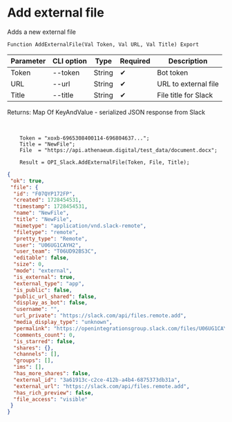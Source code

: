 ﻿---
sidebar_position: 3
---


# Add external file
 Adds a new external file



`Function AddExternalFile(Val Token, Val URL, Val Title) Export`

  | Parameter | CLI option | Type | Required | Description |
  |-|-|-|-|-|
  | Token | --token | String | &#x2714; | Bot token |
  | URL | --url | String | &#x2714; | URL to external file |
  | Title | --title | String | &#x2714; | File title for Slack |

  
  Returns:  Map Of KeyAndValue - serialized JSON response from Slack

<br/>




```bsl title="1C:Enterprise/OneScript code example"
    Token = "xoxb-6965308400114-696804637...";
    Title = "NewFile";
    File  = "https://api.athenaeum.digital/test_data/document.docx";

    Result = OPI_Slack.AddExternalFile(Token, File, Title);
```
 



```json title="Result"
{
 "ok": true,
 "file": {
  "id": "F07QYP172FP",
  "created": 1728454531,
  "timestamp": 1728454531,
  "name": "NewFile",
  "title": "NewFile",
  "mimetype": "application/vnd.slack-remote",
  "filetype": "remote",
  "pretty_type": "Remote",
  "user": "U06UG1CAYH2",
  "user_team": "T06UD92BS3C",
  "editable": false,
  "size": 0,
  "mode": "external",
  "is_external": true,
  "external_type": "app",
  "is_public": false,
  "public_url_shared": false,
  "display_as_bot": false,
  "username": "",
  "url_private": "https://slack.com/api/files.remote.add",
  "media_display_type": "unknown",
  "permalink": "https://openintegrationsgroup.slack.com/files/U06UG1CAYH2/F07QYP172FP/newfile",
  "comments_count": 0,
  "is_starred": false,
  "shares": {},
  "channels": [],
  "groups": [],
  "ims": [],
  "has_more_shares": false,
  "external_id": "3a61913c-c2ce-412b-a4b4-6875373db31a",
  "external_url": "https://slack.com/api/files.remote.add",
  "has_rich_preview": false,
  "file_access": "visible"
 }
}
```
